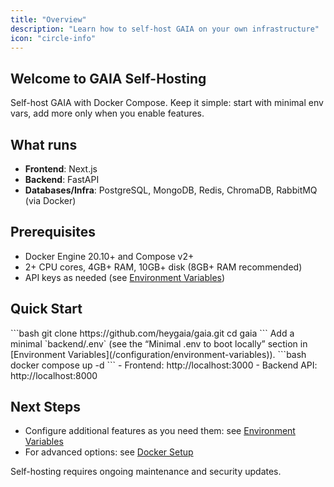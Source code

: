 ```yaml
---
title: "Overview"
description: "Learn how to self-host GAIA on your own infrastructure"
icon: "circle-info"
---
```


## Welcome to GAIA Self-Hosting

Self-host GAIA with Docker Compose. Keep it simple: start with minimal env vars, add more only when you enable features.

## What runs
- **Frontend**: Next.js
- **Backend**: FastAPI
- **Databases/Infra**: PostgreSQL, MongoDB, Redis, ChromaDB, RabbitMQ (via Docker)

## Prerequisites
- Docker Engine 20.10+ and Compose v2+
- 2+ CPU cores, 4GB+ RAM, 10GB+ disk (8GB+ RAM recommended)
- API keys as needed (see [Environment Variables](/configuration/environment-variables))

## Quick Start
<Steps>
  <Step title="Clone the repository">
    ```bash
    git clone https://github.com/heygaia/gaia.git
    cd gaia
    ```
  </Step>
  <Step title="Set minimal env vars">
    Add a minimal `backend/.env` (see the “Minimal .env to boot locally” section in [Environment Variables](/configuration/environment-variables)).
  </Step>
  <Step title="Start services">
    ```bash
    docker compose up -d
    ```
  </Step>
  <Step title="Open GAIA">
    - Frontend: http://localhost:3000
    - Backend API: http://localhost:8000
  </Step>
</Steps>

## Next Steps
- Configure additional features as you need them: see [Environment Variables](/configuration/environment-variables)
- For advanced options: see [Docker Setup](/self-hosting/docker-setup)

<Warning>
  Self-hosting requires ongoing maintenance and security updates.
</Warning>
